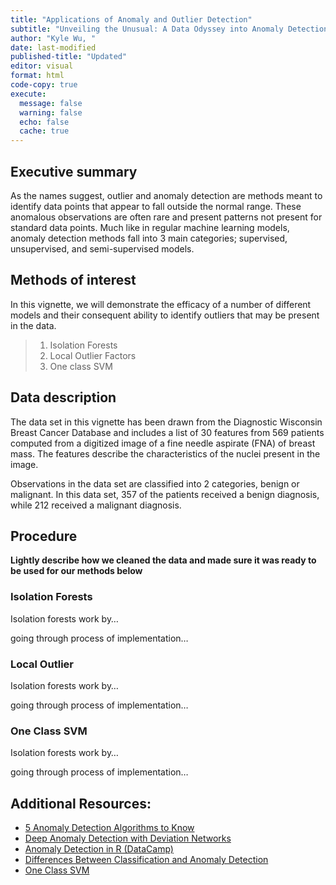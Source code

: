 ```yaml
---
title: "Applications of Anomaly and Outlier Detection"
subtitle: "Unveiling the Unusual: A Data Odyssey into Anomaly Detection and Outlier Exploration"
author: "Kyle Wu, "
date: last-modified
published-title: "Updated"
editor: visual
format: html
code-copy: true
execute:
  message: false
  warning: false
  echo: false
  cache: true
---
```


## Executive summary

As the names suggest, outlier and anomaly detection are methods meant to identify data points that appear to fall outside the normal range. These anomalous observations are often rare and present patterns not present for standard data points. Much like in regular machine learning models, anomaly detection methods fall into 3 main categories; supervised, unsupervised, and semi-supervised models.

## Methods of interest

In this vignette, we will demonstrate the efficacy of a number of different models and their consequent ability to identify outliers that may be present in the data.

> 1.  Isolation Forests
> 2.  Local Outlier Factors
> 3.  One class SVM


## Data description

The data set in this vignette has been drawn from the Diagnostic Wisconsin Breast Cancer Database and includes a list of 30 features from 569 patients computed from a digitized image of a fine needle aspirate (FNA) of breast mass. The features describe the characteristics of the nuclei present in the image. 

Observations in the data set are classified into 2 categories, benign or malignant. In this data set, 357 of the patients received a benign diagnosis, while 212 received a malignant diagnosis.

## Procedure

**Lightly describe how we cleaned the data and made sure it was ready to be used for our methods below**


### Isolation Forests
Isolation forests work by...

going through process of implementation...


### Local Outlier
Isolation forests work by...

going through process of implementation...


### One Class SVM
Isolation forests work by...

going through process of implementation...


## Additional Resources: 

- [5 Anomaly Detection Algorithms to Know](https://builtin.com/machine-learning/anomaly-detection-algorithms)
- [Deep Anomaly Detection with Deviation Networks](https://arxiv.org/pdf/1911.08623.pdf)
- [Anomaly Detection in R (DataCamp)](https://rpubs.com/michaelmallari/anomaly-detection-r)
- [Differences Between Classification and Anomaly Detection](https://rpubs.com/michaelmallari/anomaly-detection-r)
- [One Class SVM](https://www.r-bloggers.com/2023/03/one-class-svm/)